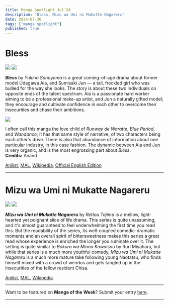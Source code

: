 ```yaml
---
title: Manga Spotlight Jul'24
description: 'Bless, Mizu wa Umi ni Mukatte Nagareru'
date: 2024-07-30
tags: ["manga spotlight"]
published: true
---
```


# **Bless** 

<div style={{ display: 'grid', gridTemplateColumns: '1fr 1fr', gap: '20px', marginTop: '-40px', marginBottom: '-30px' }}>
  <img src="/images/blog/manga-spotlight-jul24/bless-1.webp"/>
  <img src="/images/blog/manga-spotlight-jul24/bless-2.webp"/>
</div>

**_Bless_** by _Yukino Sonoyama_ is a great coming-of-age drama about former model Udagawa Aia, and Sumisaki Jun — a tall, freckled girl who was bullied for the way she looks. The story is about these two individuals on opposite ends of the talent spectrum. Aia is a passionate hard worker aiming to be a professional make-up artist, and Jun a naturally gifted model; they encourage and cultivate confidence in each other to overcome their insecurities and chase their ambitions. 

<img src="/images/blog/manga-spotlight-jul24/bless-3.webp"/>

I often call this manga the love child of _Runway de Waratte_, _Blue Period_, and _Wandance_; it has that same style of narrative, of two characters being each other's drive. There is also that abundance of information about one particular industry, in this case fashion. The dynamic between Aia and Jun is very organic, and is the most engrossing part about _Bless_. \
**Credits:** Anand

[Anilist](https://anilist.co/manga/143817/Bless), 
[MAL](https://myanimelist.net/manga/143969/Bless), 
[Wikipedia](https://en.m.wikipedia.org/wiki/Bless_(manga)), 
[Official English Edition](https://kodansha.us/series/bless/)

<hr className="my-4 mt-8 mb-8" />

# **Mizu wa Umi ni Mukatte Nagareru**

<div style={{ display: 'grid', gridTemplateColumns: '1fr 1fr', gap: '20px', marginTop: '-40px', marginBottom: '-30px' }}>
  <img src="/images/blog/manga-spotlight-jul24/Mizu_wa_Umi_ni_Mukatte_Nagareru_1.webp"/>
  <img src="/images/blog/manga-spotlight-jul24/Mizu_wa_Umi_ni_Mukatte_Nagareru_3.webp"/>
</div>

**_Mizu wa Umi ni Mukatte Nagareru_** by _Rettou Tajima_ is a mellow, light-hearted yet poignant slice of life drama. This series is quite unassuming, and it's almost guaranteed to feel underwhelming the first time you read this. But the readability of the series, its well-coupled comedic-dramatic moments and an overall spirit of bittersweetness makes this series a great read whose experience is enriched the longer you ruminate over it. The setting is quite similar to _Bokura wa Minna Kawaisou_ by Ruri Miyahara, but while that series is a much more youthful comedy, _Mizu wa Umi ni Mukatte Nagareru_ is a much more mature take following young Naotatsu, who finds himself mixed with a crowd of weirdos and gets tangled up in the insecurities of the fellow resident Chisa.

[Anilist](https://anilist.co/manga/103633/Mizu-wa-Umi-ni-Mukatte-Nagareru), 
[MAL](https://myanimelist.net/manga/124002/Mizu_wa_Umi_ni_Mukatte_Nagareru), 
[Wikipedia](https://en.wikipedia.org/wiki/Mizu_wa_Umi_ni_Mukatte_Nagareru)

<hr className="my-4 mt-4 mb-4" />

Want to be featured on **Manga of the Week**? Submit your entry [here](https://forms.gle/mH9uv5naDSRXGZU29).

<hr className="my-0 mt-2 mb-4" />
